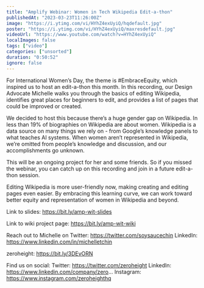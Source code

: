 ```yaml
---
title: "Amplify Webinar: Women in Tech Wikipedia Edit-a-thon"
publishedAt: "2023-03-23T11:26:00Z"
image: "https://i.ytimg.com/vi/HYhZ4exUyiQ/hqdefault.jpg"
poster: "https://i.ytimg.com/vi/HYhZ4exUyiQ/maxresdefault.jpg"
videoUrl: "https://www.youtube.com/watch?v=HYhZ4exUyiQ"
localImages: false
tags: ["video"]
categories: ["unsorted"]
duration: "0:50:52"
ignore: false
---
```

For International Women’s Day, the theme is #EmbraceEquity, which inspired us to host an edit-a-thon this month. In this recording, our Design Advocate Michelle walks you through the basics of editing Wikipedia, identifies great places for beginners to edit, and provides a list of pages that could be improved or created. 

We decided to host this because there’s a huge gender gap on Wikipedia. In less than 19% of biographies on Wikipedia are about women. Wikipedia is a data source on many things we rely on - from Google’s knowledge panels to what teaches AI systems. When women aren’t represented in Wikipedia, we’re omitted from people’s knowledge and discussion, and our accomplishments go unknown.

This will be an ongoing project for her and some friends. So if you missed the webinar, you can catch up on this recording and join in a future edit-a-thon session. 

Editing Wikipedia is more user-friendly now, making creating and editing pages even easier. By embracing this learning curve, we can work toward better equity and representation of women in Wikipedia and beyond.

Link to slides: https://bit.ly/amp-wit-slides

Link to wiki project page: https://bit.ly/amp-wit-wiki

Reach out to Michelle on Twitter: https://twitter.com/soysaucechin
LinkedIn: https://www.linkedin.com/in/michelletchin

zeroheight: https://bit.ly/3DEvORN

Find us on social:
Twitter: https://twitter.com/zeroheight
LinkedIn: https://www.linkedin.com/company/zero...
Instagram: https://www.instagram.com/zeroheighthq
